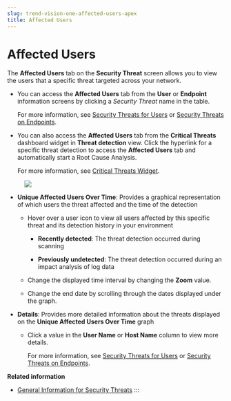 ```yaml
---
slug: trend-vision-one-affected-users-apex
title: Affected Users
---
```

# Affected Users

The **Affected Users** tab on the **Security Threat** screen allows you to view the users that a specific threat targeted across your network.

- You can access the **Affected Users** tab from the **User** or **Endpoint** information screens by clicking a *Security Threat* name in the table.

  For more information, see [Security Threats for Users](security-threats-on-users.mdx) or [Security Threats on Endpoints](threats-endpoints.mdx).

- You can also access the **Affected Users** tab from the **Critical Threats** dashboard widget in **Threat detection** view. Click the hyperlink for a specific threat detection to access the **Affected Users** tab and automatically start a Root Cause Analysis.

  For more information, see [Critical Threats Widget](critical-threat-overview-wid.mdx).

<figure>
<img src="./images/affected_users=GUID-B35A9F04-D394-4B74-8B82-CDE59829AD00=5=en-us=Low.webp" />
</figure>

- **Unique Affected Users Over Time**: Provides a graphical representation of which users the threat affected and the time of the detection

  - Hover over a user icon to view all users affected by this specific threat and its detection history in your environment

    - **Recently detected**: The threat detection occurred during scanning

    - **Previously undetected**: The threat detection occurred during an impact analysis of log data

  - Change the displayed time interval by changing the **Zoom** value.

  - Change the end date by scrolling through the dates displayed under the graph.

- **Details**: Provides more detailed information about the threats displayed on the **Unique Affected Users Over Time** graph

  - Click a value in the **User Name** or **Host Name** column to view more details.

    For more information, see [Security Threats for Users](security-threats-on-users.mdx) or [Security Threats on Endpoints](threats-endpoints.mdx).

**Related information**

- [General Information for Security Threats](info-security-threats.mdx)
:::
